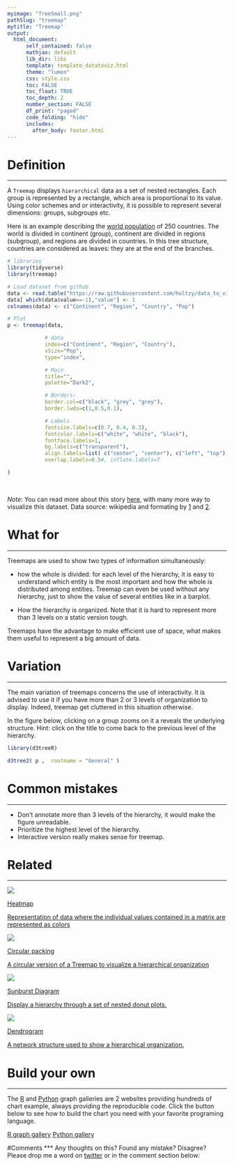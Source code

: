 ```yaml
---
myimage: "TreeSmall.png"
pathSlug: "treemap"
mytitle: "Treemap"
output:
  html_document:
      self_contained: false
      mathjax: default
      lib_dir: libs
      template: template_datatoviz.html
      theme: "lumen"
      css: style.css
      toc: FALSE
      toc_float: TRUE
      toc_depth: 2
      number_section: FALSE
      df_print: "paged"
      code_folding: "hide"
      includes:
        after_body: footer.html
---
```



<div class="mycontent">




# Definition {#definition}
***

A `Treemap` displays `hierarchical` data as a set of nested rectangles. Each group is represented by a rectangle, which area is proportional to its value. Using color schemes and or interactivity, it is possible to represent several dimensions: groups, subgroups etc.

Here is an example describing the [world population](https://www.data-to-viz.com/story/SevCatOneNumNestedOneObsPerGroup.html) of 250 countries. The world is divided in continent (group), continent are divided in regions (subgroup), and regions are divided in countries. In this tree structure, countries are considered as leaves: they are at the end of the branches.

```r
# libraries
library(tidyverse)
library(treemap)

# Load dataset from github
data <- read.table("https://raw.githubusercontent.com/holtzy/data_to_viz/master/Example_dataset/11_SevCatOneNumNestedOneObsPerGroup.csv", header=T, sep=";")
data[ which(data$value==-1),"value"] <- 1
colnames(data) <- c("Continent", "Region", "Country", "Pop")

# Plot
p <- treemap(data,

            # data
            index=c("Continent", "Region", "Country"),
            vSize="Pop",
            type="index",

            # Main
            title="",
            palette="Dark2",

            # Borders:
            border.col=c("black", "grey", "grey"),
            border.lwds=c(1,0.5,0.1),

            # Labels
            fontsize.labels=c(0.7, 0.4, 0.3),
            fontcolor.labels=c("white", "white", "black"),
            fontface.labels=1,
            bg.labels=c("transparent"),
            align.labels=list( c("center", "center"), c("left", "top"), c("right", "bottom")),
            overlap.labels=0.5#, inflate.labels=T

)
```

<br>

*Note*: You can read more about this story [here](https://www.data-to-viz.com/story/SevCatOneNumNestedOneObsPerGroup.html), with many more way to visualize this dataset. Data source: wikipedia and formating by [1](https://github.com/mledoze/countries) and [2](http://bl.ocks.org/ganeshv/6a8e9ada3ab7f2d88022).



# What for
***

Treemaps are used to show two types of information simultaneously:

- how the whole is divided: for each level of the hierarchy, it is easy to understand which entity is the most important and how the whole is distributed among entities. Treemap can even be used without any hierarchy, just to show the value of several entities like in a barplot.

- How the hierarchy is organized. Note that it is hard to represent more than 3 levels on a static version tough.


Treemaps have the advantage to make efficient use of space, what makes them useful to represent a big amount of data.




# Variation {#variation}
***

The main variation of treemaps concerns the use of interactivity. It is advised to use it if you have more than 2 or 3 levels of organization to display. Indeed, treemap get cluttered in this situation otherwise.

In the figure below, clicking on a group zooms on it a reveals the underlying structure. Hint: click on the title to come back to the previous level of the hierarchy.

```r

library(d3treeR)

d3tree2( p ,  rootname = "General" )

```




# Common mistakes {#mistake}
***

- Don't annotate more than 3 levels of the hierarchy, it would make the figure unreadable.
- Prioritize the highest level of the hierarchy.
- Interactive version really makes sense for treemap.

# Related {#related}
***

<div class="row">
  <div class="col-lg-3 col-md-6 col-sm-6">
  <a href="http://www.data-to-viz.com/graph/heatmap.html" class="btn btn-primary mybtnrelated" style="margin-bottom:4px;white-space: normal !important;">
  <img  src="https://github.com/holtzy/data_to_viz/raw/master/img/section/HeatmapSmall.png">
  <p class="mytitlerelated">Heatmap</p>
  <p class="mytextrelated">Representation of data where the individual values contained in a matrix are represented as colors</p>
  </a>
  </div>
  <div class="col-lg-3 col-md-6 col-sm-6">
  <a href="https://www.data-to-viz.com/graph/circularpacking.html" class="btn btn-primary mybtnrelated" style="margin-bottom:4px;white-space: normal !important;">
  <img  src="https://github.com/holtzy/data_to_viz/raw/master/img/section/CircularPackingSmall.png">
  <p class="mytitlerelated">Circular packing</p>
  <p class="mytextrelated">A circular version of a Treemap to visualize a hierarchical organization</p>
  </a>
  </div>
  <div class="col-lg-3 col-md-6 col-sm-6">
  <a href="https://www.data-to-viz.com/graph/sunburst.html" class="btn btn-primary mybtnrelated" style="margin-bottom:4px;white-space: normal !important;">
  <img  src="https://github.com/holtzy/data_to_viz/raw/master/img/section/SunburstSmall.png">
  <p class="mytitlerelated">Sunburst Diagram</p>
  <p class="mytextrelated">Display a hierarchy through a set of nested donut plots.</p>
  </a>
  </div>
  <div class="col-lg-3 col-md-6 col-sm-6">
  <a href="http://www.data-to-viz.com/graph/dendrogram.html" class="btn btn-primary mybtnrelated" style="margin-bottom:4px;white-space: normal !important;">
  <img  src="https://github.com/holtzy/data_to_viz/raw/master/img/section/DendrogramSmall.png">
  <p class="mytitlerelated">Dendrogram</p>
  <p class="mytextrelated">A network structure used to show a hierarchical organization.</p>
  </a>
  </div>
</div>



# Build your own {#code}
***

The [R](https://www.r-graph-gallery.com) and [Python](https://www.python-graph-gallery.com) graph galleries are 2 websites providing hundreds of chart example, always providing the reproducible code. Click the button below to see how to build the chart you need with your favorite programing language.

<p>
<a href="https://www.r-graph-gallery.com/treemap/" class="btn btn-primary">R graph gallery</a>
<a href="https://python-graph-gallery.com/treemap/" class="btn btn-primary">Python gallery</a>
</p>



#Comments
***
Any thoughts on this? Found any mistake? Disagree? Please drop me a word on [twitter](https://twitter.com/R_Graph_Gallery) or in the comment section below:
<br>



</div>














